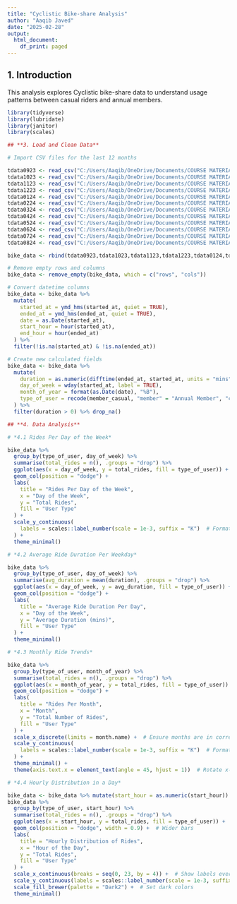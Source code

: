 ---
title: "Cyclistic Bike-share Analysis"
author: "Aaqib Javed"
date: "2025-02-28"
output:
  html_document:
    df_print: paged
---
## **1. Introduction**
This analysis explores Cyclistic bike-share data to understand usage patterns between casual riders and annual members.
```{r setup, message=FALSE, warning=FALSE}

library(tidyverse)
library(lubridate)
library(janitor)
library(scales)

```
```{r}
## **3. Load and Clean Data**

# Import CSV files for the last 12 months

tdata0923 <- read_csv("C:/Users/Aaqib/OneDrive/Documents/COURSE MATERIALS/Bike_data/tdata0923.csv")
tdata1023 <- read_csv("C:/Users/Aaqib/OneDrive/Documents/COURSE MATERIALS/Bike_data/tdata1023.csv")
tdata1123 <- read_csv("C:/Users/Aaqib/OneDrive/Documents/COURSE MATERIALS/Bike_data/tdata1123.csv")
tdata1223 <- read_csv("C:/Users/Aaqib/OneDrive/Documents/COURSE MATERIALS/Bike_data/tdata1223.csv")
tdata0124 <- read_csv("C:/Users/Aaqib/OneDrive/Documents/COURSE MATERIALS/Bike_data/tdata0124.csv")
tdata0224 <- read_csv("C:/Users/Aaqib/OneDrive/Documents/COURSE MATERIALS/Bike_data/tdata0224.csv")
tdata0324 <- read_csv("C:/Users/Aaqib/OneDrive/Documents/COURSE MATERIALS/Bike_data/tdata0324.csv")
tdata0424 <- read_csv("C:/Users/Aaqib/OneDrive/Documents/COURSE MATERIALS/Bike_data/tdata0424.csv")
tdata0524 <- read_csv("C:/Users/Aaqib/OneDrive/Documents/COURSE MATERIALS/Bike_data/tdata0524.csv")
tdata0624 <- read_csv("C:/Users/Aaqib/OneDrive/Documents/COURSE MATERIALS/Bike_data/tdata0624.csv")
tdata0724 <- read_csv("C:/Users/Aaqib/OneDrive/Documents/COURSE MATERIALS/Bike_data/tdata0724.csv")
tdata0824 <- read_csv("C:/Users/Aaqib/OneDrive/Documents/COURSE MATERIALS/Bike_data/tdata0824.csv")

bike_data <- rbind(tdata0923,tdata1023,tdata1123,tdata1223,tdata0124,tdata0224,tdata0324,tdata0424,tdata0524,tdata0624,tdata0724,tdata0824)

# Remove empty rows and columns
bike_data <- remove_empty(bike_data, which = c("rows", "cols"))

# Convert datetime columns
bike_data <- bike_data %>%
  mutate(
    started_at = ymd_hms(started_at, quiet = TRUE),
    ended_at = ymd_hms(ended_at, quiet = TRUE),
    date = as.Date(started_at),
    start_hour = hour(started_at),
    end_hour = hour(ended_at)
  ) %>%
  filter(!is.na(started_at) & !is.na(ended_at))

# Create new calculated fields
bike_data <- bike_data %>%
  mutate(
    duration = as.numeric(difftime(ended_at, started_at, units = "mins")),
    day_of_week = wday(started_at, label = TRUE),
    month_of_year = format(as.Date(date), "%B"),
    type_of_user = recode(member_casual, "member" = "Annual Member", "casual" = "Casual Rider")
  ) %>%
  filter(duration > 0) %>% drop_na()
```



```{r}
## **4. Data Analysis**

# *4.1 Rides Per Day of the Week*

bike_data %>%
  group_by(type_of_user, day_of_week) %>%
  summarise(total_rides = n(), .groups = "drop") %>%
  ggplot(aes(x = day_of_week, y = total_rides, fill = type_of_user)) +
  geom_col(position = "dodge") +
  labs(
    title = "Rides Per Day of the Week",
    x = "Day of the Week",
    y = "Total Rides",
    fill = "User Type"
  ) +
  scale_y_continuous(
    labels = scales::label_number(scale = 1e-3, suffix = "K")  # Format as 100K, 200K, etc.
  ) +
  theme_minimal()

# *4.2 Average Ride Duration Per Weekday*

bike_data %>%
  group_by(type_of_user, day_of_week) %>%
  summarise(avg_duration = mean(duration), .groups = "drop") %>%
  ggplot(aes(x = day_of_week, y = avg_duration, fill = type_of_user)) +
  geom_col(position = "dodge") +
  labs(
    title = "Average Ride Duration Per Day",
    x = "Day of the Week",
    y = "Average Duration (mins)",
    fill = "User Type"
  ) +
  theme_minimal()

# *4.3 Monthly Ride Trends*

bike_data %>%
  group_by(type_of_user, month_of_year) %>%
  summarise(total_rides = n(), .groups = "drop") %>%
  ggplot(aes(x = month_of_year, y = total_rides, fill = type_of_user)) +
  geom_col(position = "dodge") +
  labs(
    title = "Rides Per Month",
    x = "Month",
    y = "Total Number of Rides",
    fill = "User Type"
  ) +
  scale_x_discrete(limits = month.name) +  # Ensure months are in correct order
  scale_y_continuous(
    labels = scales::label_number(scale = 1e-3, suffix = "K")  # Format y-axis as 100K, 200K
  ) +
  theme_minimal() +
  theme(axis.text.x = element_text(angle = 45, hjust = 1))  # Rotate x-axis labels

# *4.4 Hourly Distribution in a Day*

bike_data <- bike_data %>% mutate(start_hour = as.numeric(start_hour))
bike_data %>%
  group_by(type_of_user, start_hour) %>%
  summarise(total_rides = n(), .groups = "drop") %>%
  ggplot(aes(x = start_hour, y = total_rides, fill = type_of_user)) +
  geom_col(position = "dodge", width = 0.9) +  # Wider bars
  labs(
    title = "Hourly Distribution of Rides",
    x = "Hour of the Day",
    y = "Total Rides",
    fill = "User Type"
  ) +
  scale_x_continuous(breaks = seq(0, 23, by = 4)) +  # Show labels every 4 hours
  scale_y_continuous(labels = scales::label_number(scale = 1e-3, suffix = "K")) +  # Format y-axis
  scale_fill_brewer(palette = "Dark2") +  # Set dark colors
  theme_minimal()

```

